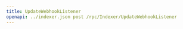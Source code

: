 ---
title: UpdateWebhookListener
openapi: ../indexer.json post /rpc/Indexer/UpdateWebhookListener
---
